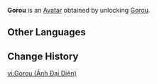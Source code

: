 {{About|the Avatar|the playable character|Gorou}}
{{Avatar Infobox
|title    = Gorou
|id       = 4200
|image    = Gorou Avatar.png
|type     = Character
|features = Gorou
|obtain   = Unlock [[Gorou]]
}}
'''Gorou''' is an [[Avatar]] obtained by unlocking [[Gorou]].

==Other Languages==
{{Other Languages|Gorou}}

==Change History==
{{Change History|2.3}}

[[vi:Gorou (Ảnh Đại Diện)]]